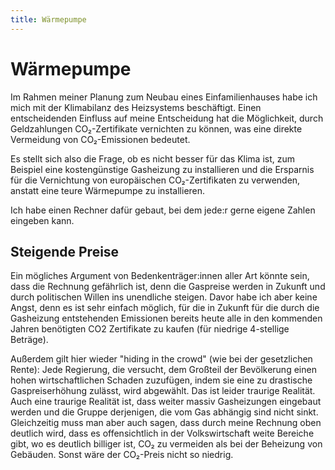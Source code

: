 ```yaml
---
title: Wärmepumpe
---
```



# Wärmepumpe

Im Rahmen meiner Planung zum Neubau eines Einfamilienhauses habe ich mich mit
der Klimabilanz des Heizsystems beschäftigt. Einen entscheidenden Einfluss auf
meine Entscheidung hat die Möglichkeit, durch Geldzahlungen CO₂-Zertifikate
vernichten zu können, was eine direkte Vermeidung von CO₂-Emissionen bedeutet.

Es stellt sich also die Frage, ob es nicht besser für das Klima ist, zum
Beispiel eine kostengünstige Gasheizung zu installieren und die Ersparnis für
die Vernichtung von europäischen CO₂-Zertifikaten zu verwenden, anstatt eine
teure Wärmepumpe zu installieren.

Ich habe einen Rechner dafür gebaut, bei dem jede:r gerne eigene Zahlen eingeben
kann.

<Heatpump client:load />

## Steigende Preise

Ein mögliches Argument von Bedenkenträger:innen aller Art könnte sein, dass die
Rechnung gefährlich ist, denn die Gaspreise werden in Zukunft und durch
politischen Willen ins unendliche steigen. Davor habe ich aber keine Angst, denn
es ist sehr einfach möglich, für die in Zukunft für die durch die Gasheizung
entstehenden Emissionen bereits heute alle in den kommenden Jahren benötigten
CO2 Zertifikate zu kaufen (für niedrige 4-stellige Beträge).

Außerdem gilt hier wieder "hiding in the crowd" (wie bei der gesetzlichen
Rente): Jede Regierung, die versucht, dem Großteil der Bevölkerung einen hohen
wirtschaftlichen Schaden zuzufügen, indem sie eine zu drastische
Gaspreiserhöhung zulässt, wird abgewählt. Das ist leider traurige Realität. Auch
eine traurige Realität ist, dass weiter massiv Gasheizungen eingebaut werden und
die Gruppe derjenigen, die vom Gas abhängig sind nicht sinkt. Gleichzeitig muss
man aber auch sagen, dass durch meine Rechnung oben deutlich wird, dass es
offensichtlich in der Volkswirtschaft weite Bereiche gibt, wo es deutlich
billiger ist, CO₂ zu vermeiden als bei der Beheizung von Gebäuden. Sonst wäre
der CO₂-Preis nicht so niedrig.
